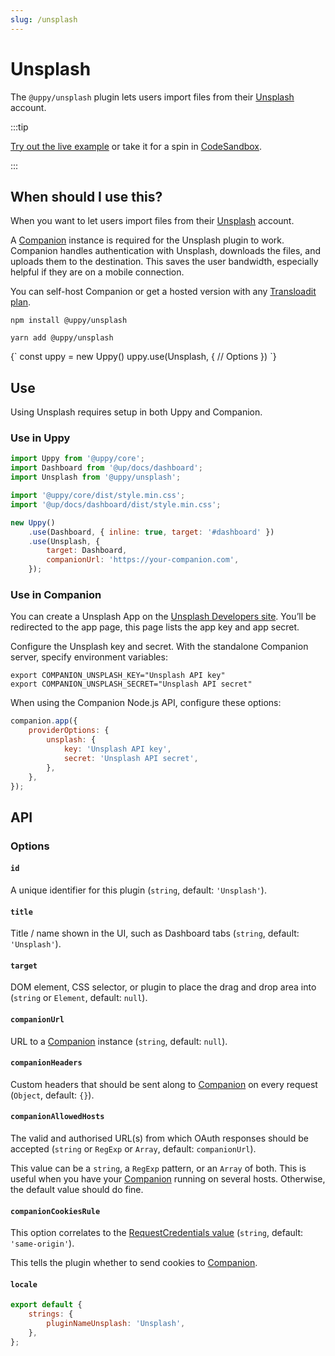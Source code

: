 ```yaml
---
slug: /unsplash
---
```




# Unsplash

The `@uppy/unsplash` plugin lets users import files from their
[Unsplash](https://unsplash.com) account.

:::tip

[Try out the live example](/examples) or take it for a spin in
[CodeSandbox](https://codesandbox.io/s/uppy-dashboard-xpxuhd).

:::

## When should I use this?

When you want to let users import files from their
[Unsplash](https://unsplash.com) account.

A [Companion](/docs/companion) instance is required for the Unsplash plugin to
work. Companion handles authentication with Unsplash, downloads the files, and
uploads them to the destination. This saves the user bandwidth, especially
helpful if they are on a mobile connection.

You can self-host Companion or get a hosted version with any
[Transloadit plan](https://transloadit.com/pricing/).

<Tabs>
  <TabItem value="npm" label="NPM" default>

```shell
npm install @uppy/unsplash
```

  </TabItem>

  <TabItem value="yarn" label="Yarn">

```shell
yarn add @uppy/unsplash
```

  </TabItem>

  <TabItem value="cdn" label="CDN">
    <UppyCdnExample>
      {`
        const uppy = new Uppy()
        uppy.use(Unsplash, {
          // Options
        })
      `}
    </UppyCdnExample>
  </TabItem>
</Tabs>

## Use

Using Unsplash requires setup in both Uppy and Companion.

### Use in Uppy

```js {10-13} showLineNumbers
import Uppy from '@uppy/core';
import Dashboard from '@up/docs/dashboard';
import Unsplash from '@uppy/unsplash';

import '@uppy/core/dist/style.min.css';
import '@up/docs/dashboard/dist/style.min.css';

new Uppy()
	.use(Dashboard, { inline: true, target: '#dashboard' })
	.use(Unsplash, {
		target: Dashboard,
		companionUrl: 'https://your-companion.com',
	});
```

### Use in Companion

You can create a Unsplash App on the
[Unsplash Developers site](https://unsplash.com/developers). You’ll be
redirected to the app page, this page lists the app key and app secret.

Configure the Unsplash key and secret. With the standalone Companion server,
specify environment variables:

```shell
export COMPANION_UNSPLASH_KEY="Unsplash API key"
export COMPANION_UNSPLASH_SECRET="Unsplash API secret"
```

When using the Companion Node.js API, configure these options:

```js
companion.app({
	providerOptions: {
		unsplash: {
			key: 'Unsplash API key',
			secret: 'Unsplash API secret',
		},
	},
});
```

## API

### Options

#### `id`

A unique identifier for this plugin (`string`, default: `'Unsplash'`).

#### `title`

Title / name shown in the UI, such as Dashboard tabs (`string`, default:
`'Unsplash'`).

#### `target`

DOM element, CSS selector, or plugin to place the drag and drop area into
(`string` or `Element`, default: `null`).

#### `companionUrl`

URL to a [Companion](/docs/companion) instance (`string`, default: `null`).

#### `companionHeaders`

Custom headers that should be sent along to [Companion](/docs/companion) on
every request (`Object`, default: `{}`).

#### `companionAllowedHosts`

The valid and authorised URL(s) from which OAuth responses should be accepted
(`string` or `RegExp` or `Array`, default: `companionUrl`).

This value can be a `string`, a `RegExp` pattern, or an `Array` of both. This is
useful when you have your [Companion](/docs/companion) running on several hosts.
Otherwise, the default value should do fine.

#### `companionCookiesRule`

This option correlates to the
[RequestCredentials value](https://developer.mozilla.org/en-US/docs/Web/API/Request/credentials)
(`string`, default: `'same-origin'`).

This tells the plugin whether to send cookies to [Companion](/docs/companion).

#### `locale`

```js
export default {
	strings: {
		pluginNameUnsplash: 'Unsplash',
	},
};
```
